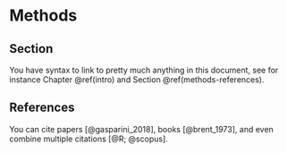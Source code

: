 # Methods {#methods}

## Section {#methods-section}

You have syntax to link to pretty much anything in this document, see for instance Chapter \@ref(intro) and Section \@ref(methods-references).

## References {#methods-references}

You can cite papers [@gasparini_2018], books [@brent_1973], and even combine multiple citations [@R; @scopus].
